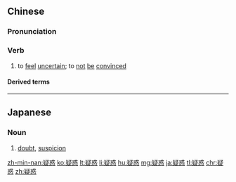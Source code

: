 ==Chinese==
{{zh-forms}}

===Pronunciation===
{{zh-pron
|m=yíhuò
|c=ji4 waak6
|h=pfs=ngì-fe̍t
|mn=qz:gî-hia̍k/tw,xm,zz:gî-he̍k
|ma=Zh-yíhuò.ogg
|cat=v
}}

===Verb===
{{zh-verb}}

# to [[feel]] [[uncertain]]; to [[not]] [[be]] [[convinced]]

====Derived terms====
{{zh-der|疑難}}

{{zh-cat|Advanced}}

----

==Japanese==
{{ja-kanjitab|ぎ|わく|yomi=on}}

===Noun===
{{ja-noun|ぎわく}}

# [[doubt]], [[suspicion]]

[[zh-min-nan:疑惑]]
[[ko:疑惑]]
[[lt:疑惑]]
[[li:疑惑]]
[[hu:疑惑]]
[[mg:疑惑]]
[[ja:疑惑]]
[[tl:疑惑]]
[[chr:疑惑]]
[[zh:疑惑]]